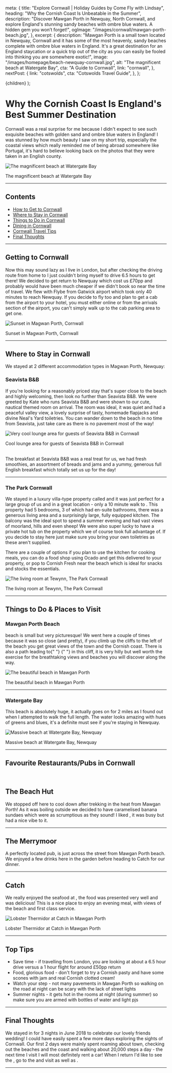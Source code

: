 
  meta: {
    title: "Explore Cornwall | Holiday Guides by Come Fly with Lindsay",
    heading: "Why the Cornish Coast Is Unbeatable in the Summer",
    description:
      "Discover Mawgan Porth in Newquay, North Cornwall, and explore England's stunning sandy beaches with ombre blue waters. A hidden gem you won’t forget!",
    ogImage: "/images/cornwall/mawgan-porth-beach.jpg",
  },
  excerpt: {
    description:
      "Mawgan Porth is a small town located in Newquay, Cornwall and it has some of the most heavenly, sandy beaches complete with ombre blue waters in England. It's a great destination for an England staycation or a quick trip out of the city as you can easily be fooled into thinking you are somewhere exotic!",
    image: "/images/homepage/beach-newquay-cornwall.jpg",
    alt: "The magnificent beach at Watergate Bay",
    cta: "A Guide to Cornwall",
    link: "cornwall",
  },
  nextPost: {
    link: "cotswolds",
    cta: "Cotswolds Travel Guide",
  },
};

  <BlogPost details={details}>{children}</BlogPost>
);

# Why the Cornish Coast Is England's Best Summer Destination

Cornwall was a real surprise for me because I didn't expect to see such exquisite beaches with golden sand and ombre blue waters in England! I was stunned by how much beauty I saw on my short trip, especially the coastal views which really reminded me of being abroad somewhere like Portugal, it's hard to believe looking back on the photos that they were taken in an English county.

![The magnificent beach at Watergate Bay](/images/cornwall/beach-newquay-cornwall.jpg)

<figcaption>The magnificent beach at Watergate Bay</figcaption>

---

## Contents

- [How to Get to Cornwall](#getting-there)
- [Where to Stay in Cornwall](#accommodation)
- [Things to Do in Cornwall](#things-to-do)
- [Dining in Cornwall](#dining)
- [Cornwall Travel Tips](#tips)
- [Final Thoughts](#summary)

---

## Getting to Cornwall<a name="getting-there"></a>

Now this may sound lazy as I live in London, but after checking the driving route from home to <ExternalLink
cta="Newquay"
href="https://www.visitcornwall.com/destinations/newquay"
/> I just couldn't bring myself to drive 6.5 hours to get there! We decided to get return <ExternalLink
cta="flights"
href="https://www.skyscanner.net/flights"
/> to Newquay which cost us £70pp and probably would have been much cheaper if we didn't book so near the time of travel. We flew with Flybe from Gatwick airport which took only 40 minutes to reach Newquay. If you decide to fly too and plan to get a cab from the airport to your hotel, you must <ExternalLink
cta="pre-book a cab"
href="https://www.newquayairporttaxis.org/"
/> either online or from the arrivals section of the airport, you can't simply walk up to the cab parking area to get one.

![Sunset in Magwan Porth, Cornwall](/images/cornwall/mawgan-porth-sunset.jpg)

<figcaption>Sunset in Magwan Porth, Cornwall</figcaption>

---

## Where to Stay in Cornwall<a name="accommodation"></a>

We stayed at 2 different accommodation types in Magwan Porth, Newquay:

### Seavista B&B

If you're looking for a reasonably priced stay that's super close to the beach and highly welcoming, then look no further than Seavista B&B. We were greeted by Kate who runs Seavista B&B and were shown to our cute, nautical themed room on arrival. The room was ideal, it was quiet and had a peaceful valley view, a lovely surprise of tasty, homemade flapjacks and divine Neal's Yard toiletries. You can wander down to the beach in no time from Seavista, just take care as there is no pavement most of the way!

![Very cool lounge area for guests of Seavista B&B in Cornwall](/images/cornwall/seavista-b-and-b-mawgan-porth.jpg)

<figcaption>Cool lounge area for guests of Seavista B&B in Cornwall</figcaption>

<br />

The breakfast at Seavista B&B was a real treat for us, we had fresh smoothies, an assortment of breads and jams and a yummy, generous full English breakfast which totally set us up for the day!

---

### The Park Cornwall

We stayed in a luxury villa-type property called <ExternalLink
cta="Tewynn"
href="https://theparkcornwall.com/properties/tewynn"
/> and it was just perfect for a large group of us and in a great location - only a 10 minute walk to <ExternalLink
cta="Mawgan Porth beach"
href="https://www.cornwall-beaches.co.uk/north-coast/mawgan-porth.htm"
/>. This property had 5 bedrooms, 3 of which had en-suite bathrooms, there was a generous living area and a surprisingly large, fully equipped kitchen. The balcony was the ideal spot to spend a summer evening and had vast views of moorland, hills and even sheep! We were also super lucky to have a private hot tub on the property which we of course took full advantage of. If you decide to stay here just make sure you bring your own toiletries as these aren't supplied.

There are a couple of options if you plan to use the kitchen for cooking meals, you can do a food shop using Ocado and get this delivered to your property, or pop to Cornish Fresh near the beach which is ideal for snacks and stocks the essentials.

![The living room at Tewynn, The Park Cornwall](/images/cornwall/the-park-cornwall-mawgan-porth.jpg)

<figcaption>The living room at Tewynn, The Park Cornwall</figcaption>

---

## Things to Do &amp; Places to Visit<a name="things-to-do"></a>

### Mawgan Porth Beach

<p>
  <ExternalLink cta="Mawgan Porth" href="https://www.mawganporth.info/" /> beach
  is small but very picturesque! We went here a couple of times because it was
  so close (and pretty), if you climb up the cliffs to the left of the beach you
  get great views of the town and the Cornish coast. There is also a path
  leading to{" "}
  <ExternalLink
    cta="Watergate Bay"
    href="https://www.cornwall-beaches.co.uk/north-coast/watergate-bay.htm"
  />{" "}
  in this cliff, it is very hilly but well worth the exercise for the
  breathtaking views and beaches you will discover along the way.
</p>

![The beautiful beach in Mawgan Porth](/images/cornwall/mawgan-porth-beach.jpg)

<figcaption>The beautiful beach in Mawgan Porth</figcaption>

---

### Watergate Bay

This beach is absolutely huge, it actually goes on for 2 miles as I found out when I attempted to walk the full length. The water looks amazing with hues of greens and blues, it's a definite must see if you're staying in Newquay.

![Massive beach at Watergate Bay, Newquay](/images/cornwall/watergate-bay-cornwall.jpg)

<figcaption>Massive beach at Watergate Bay, Newquay</figcaption>

---

## Favourite Restaurants/Pubs in Cornwall<a name="dining"></a>

<br />

## The Beach Hut

We stopped off here to cool down after trekking in the heat from Mawgan Porth! As it was boiling outside we decided to have caramelised banana sundaes which were as scrumptious as they sound! I liked <ExternalLink
cta="The Beach Hut"
href="https://watergatebay.co.uk/eat/the-beach-hut/"
/>, it was busy but had a nice vibe to it.

---

## The Merrymoor

A perfectly located pub, <ExternalLink
cta="The Merrymoor"
href="https://www.merrymoorinn.com/"
/> is just across the street from Mawgan Porth beach. We enjoyed a few drinks here in the garden before heading to Catch for our dinner.

---

## Catch

We really enjoyed the seafood at <ExternalLink
cta="Catch"
href="https://www.catchmawganporthbeach.co.uk/"
/>, the food was presented very well and was delicious! This is a nice place to enjoy an evening meal, with views of the beach and first class service.

![Lobster Thermidor at Catch in Mawgan Porth](/images/cornwall/catch-mawgan-porth.jpg)

<figcaption>Lobster Thermidor at Catch in Mawgan Porth</figcaption>

---

## Top Tips<a name="tips"></a>

- Save time - if travelling from London, you are looking at about a 6.5 hour drive versus a 1 hour flight for around £50pp return
- Food, glorious food - don't forget to try a Cornish pasty and have some scones with jam and real Cornish clotted cream!
- Watch your step - not many pavements in Mawgan Porth so walking on the road at night can be scary with the lack of street lights
- Summer nights - it gets hot in the rooms at night (during summer) so make sure you are armed with bottles of water and light pjs

---

## Final Thoughts<a name="summary"></a>

We stayed in <ExternalLink
cta="Cornwall"
href="https://www.visitcornwall.com/"
/> for 3 nights in June 2018 to celebrate our lovely friends wedding! I could have easily spent a few more days exploring the sights of Cornwall. Our first 2 days were mainly spent roaming about town, checking out the beaches and the coast and walking about 20,000 steps a day - the next time I visit I will most definitely rent a car! When I return I'd like to see the <ExternalLink
cta="Bedruthan Steps"
href="https://www.nationaltrust.org.uk/visit/cornwall/carnewas-at-bedruthan"
/>, go to the <ExternalLink
cta="Eden Project"
href="https://www.edenproject.com/"
/> and visit <ExternalLink
cta="Newquay town centre"
href="https://www.visitnewquay.org/shops-and-services/shopping"
/> as well as <ExternalLink
cta="Padstow"
href="https://www.visitcornwall.com/destinations/padstow"
/>.

---
